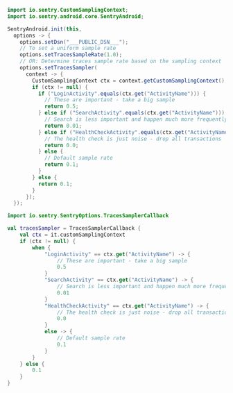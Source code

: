 ```java
import io.sentry.CustomSamplingContext;
import io.sentry.android.core.SentryAndroid;

SentryAndroid.init(this,
  options -> {
    options.setDsn("___PUBLIC_DSN___");
    // To set a uniform sample rate
    options.setTracesSampleRate(1.0);
    // OR: Determine traces sample rate based on the sampling context
    options.setTracesSampler(
      context -> {
        CustomSamplingContext ctx = context.getCustomSamplingContext();
        if (ctx != null) {
          if ("LoginActivity".equals(ctx.get("ActivityName"))) {
            // These are important - take a big sample
            return 0.5;
          } else if ("SearchActivity".equals(ctx.get("ActivityName"))) {
            // Search is less important and happen much more frequently - only take 1%
            return 0.01;
          } else if ("HealthCheckActivity".equals(ctx.get("ActivityName"))) {
            // The health check is just noise - drop all transactions
            return 0.0;
          } else {
            // Default sample rate
            return 0.1;
          }
        } else {
          return 0.1;
        }
      });
  });
```

```kotlin {tabTitle:Kotlin}
import io.sentry.SentryOptions.TracesSamplerCallback

val tracesSampler = TracesSamplerCallback {
    val ctx = it.customSamplingContext
    if (ctx != null) {
        when {
            "LoginActivity" == ctx.get("ActivityName") -> {
                // These are important - take a big sample
                0.5
            }
            "SearchActivity" == ctx.get("ActivityName") -> {
                // Search is less important and happen much more frequently - only take 1%
                0.01
            }
            "HealthCheckActivity" == ctx.get("ActivityName") -> {
                // The health check is just noise - drop all transactions
                0.0
            }
            else -> {
                // Default sample rate
                0.1
            }
        }
    } else {
        0.1
    }
}
```
